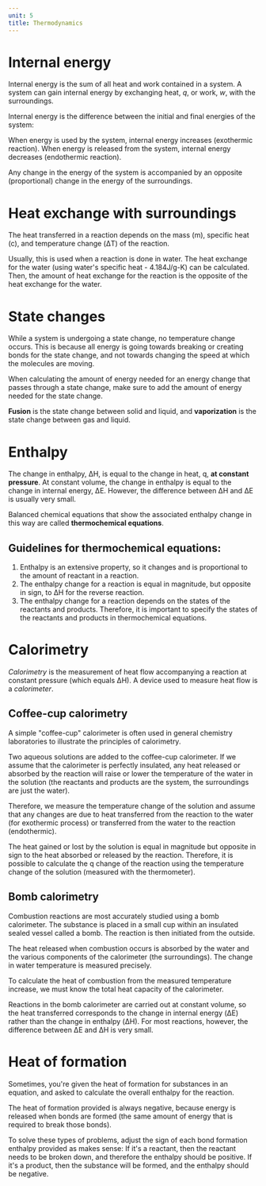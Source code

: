 ```yaml
---
unit: 5
title: Thermodynamics
---
```


# Internal energy

Internal energy is the sum of all heat and work contained in a system. A system can gain internal energy by exchanging heat, *q*, or work, *w*, with the surroundings. 

Internal energy is the difference between the initial and final energies of the system: 

<Equation text="\Delta\text{E} = \Delta\text{E}_\text{final} - \Delta\text{E}_\text{initial}" />

When energy is used by the system, internal energy increases (exothermic reaction). When energy is released from the system, internal energy decreases (endothermic reaction). 

Any change in the energy of the system is accompanied by an opposite (proportional) change in the energy of the surroundings. 


# Heat exchange with surroundings

The heat transferred in a reaction depends on the mass (m), specific heat (c), and temperature change (&Delta;T) of the reaction.

<Equation text="q = m c \Delta T" />

Usually, this is used when a reaction is done in water. The heat exchange for the water (using water's specific heat - 4.184J/g-K) can be calculated. Then, the amount of heat exchange for the reaction is the opposite of the heat exchange for the water.


# State changes

While a system is undergoing a state change, no temperature change occurs. This is because all energy is going towards breaking or creating bonds for the state change, and not towards changing the speed at which the molecules are moving. 

When calculating the amount of energy needed for an energy change that passes through a state change, make sure to add the amount of energy needed for the state change. 

**Fusion** is the state change between solid and liquid, and **vaporization** is the state change between gas and liquid. 


# Enthalpy

The change in enthalpy, &Delta;H, is equal to the change in heat, q, **at constant pressure**. At constant volume, the change in enthalpy is equal to the change in internal energy, &Delta;E. However, the difference between &Delta;H and &Delta;E is usually very small. 

Balanced chemical equations that show the associated enthalpy change in this way are called **thermochemical equations**. 

## Guidelines for thermochemical equations: 

1. Enthalpy is an extensive property, so it changes and is proportional to the amount of reactant in a reaction. 
2. The enthalpy change for a reaction is equal in magnitude, but opposite in sign, to ΔH for the reverse reaction. 
3. The enthalpy change for a reaction depends on the states of the reactants and products. Therefore, it is important to specify the states of the reactants and products in thermochemical equations. 


# Calorimetry

*Calorimetry* is the measurement of heat flow accompanying a reaction at constant pressure (which equals ΔH). A device used to measure heat flow is a *calorimeter*. 

## Coffee-cup calorimetry

A simple "coffee-cup" calorimeter is often used in general chemistry laboratories to illustrate the principles of calorimetry. 

Two aqueous solutions are added to the coffee-cup calorimeter. If we assume that the calorimeter is perfectly insulated, any heat released or absorbed by the reaction will raise or lower the temperature of the water in the solution (the reactants and products are the system, the surroundings are just the water). 

Therefore, we measure the temperature change of the solution and assume that any changes are due to heat transferred from the reaction to the water (for exothermic process) or transferred from the water to the reaction (endothermic). 

The heat gained or lost by the solution is equal in magnitude but opposite in sign to the heat absorbed or released by the reaction. Therefore, it is possible to calculate the q change of the reaction using the temperature change of the solution (measured with the thermometer). 

## Bomb calorimetry

Combustion reactions are most accurately studied using a bomb calorimeter. The substance is placed in a small cup within an insulated sealed vessel called a bomb. The reaction is then initiated from the outside. 

The heat released when combustion occurs is absorbed by the water and the various components of the calorimeter (the surroundings). The change in water temperature is measured precisely. 

To calculate the heat of combustion from the measured temperature increase, we must know the total heat capacity of the calorimeter. 

<Equation text="q_\text{rxn} = -C_\text{calorimeter} * \Delta T" />

Reactions in the bomb calorimeter are carried out at constant volume, so the heat transferred corresponds to the change in internal energy (ΔE) rather than the change in enthalpy (ΔH). For most reactions, however, the difference between ΔE and ΔH is very small. 


# Heat of formation

Sometimes, you're given the heat of formation for substances in an equation, and asked to calculate the overall enthalpy for the reaction. 

The heat of formation provided is always negative, because energy is released when bonds are formed (the same amount of energy that is required to break those bonds). 

To solve these types of problems, adjust the sign of each bond formation enthalpy provided as makes sense: If it's a reactant, then the reactant needs to be broken down, and therefore the enthalpy should be positive. If it's a product, then the substance will be formed, and the enthalpy should be negative. 